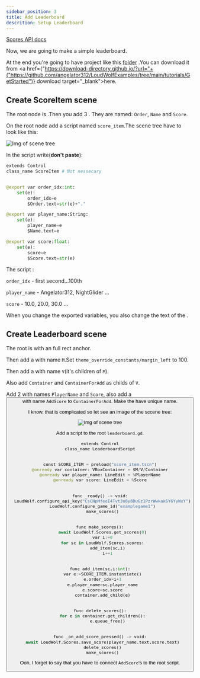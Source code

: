 ```yaml
---
sidebar_position: 3
title: Add Leaderboard
descrition: Setup Leaderboard
---
```



[Scores API docs](../../api/Scores.mdx)

Now, we are going to make a simple leaderboard.

At the end you're going to have project like this [folder](https://github.com/angelator312/LoudWolfExamples/tree/main/tutorials/GetStarted)
.You can download it from <a href={"https://download-directory.github.io/?url="+("https://github.com/angelator312/LoudWolfExamples/tree/main/tutorials/GetStarted")} download target="_blank">here</a>.

## Create ScoreItem scene
The root node is <HBoxContainer/>.Then you add 3 <Label plural/>.
They are named: `Order`, `Name` and `Score`.

On the root node add a script named `score_item`.The scene tree have to look like this:

![Img of scene tree](/img/tutorials/GetStarted/ScoreItem.png)

In the script write(**don't paste**):
```python title="score_item"
extends Control
class_name ScoreItem # Not nessecary


@export var order_idx:int:
	set(e):
		order_idx=e
		$Order.text=str(e)+"."

@export var player_name:String:
	set(e):
		player_name=e
		$Name.text=e

@export var score:float:
	set(e):
		score=e
		$Score.text=str(e)
```
The script <ExportAnnotation plural/>:

  `order_idx` - first second...100th

  `player_name` - Angelator312, NightGlider ...

  `score` - 10.0, 20.0, 30.0 ...

When you change the exported variables, you also change the text of the <Label plural/>.


## Create Leaderboard scene

The root is <Control/> with an full rect anchor.

Then add a <MarginContainer/> with name `M`.Set `theme_override_constants/margin_left` to 100.

Then add a <VBoxContainer/> with name `V`(it's children of `M`).

Also add <VBoxContainer/> `Container` and <HBoxContainer/> `ContainerForAdd` as childs of `V`.

Add 2 <LineEdit plural/> with names `PlayerName` and `Score`, also add a <Button/> with name `AddScore` to `ContainerForAdd`.
Make the <LineEdit plural/> have unique name.

I know, that is complicated so let see an image of the sccene tree:

![Img of scene tree](/img/tutorials/GetStarted/LeaderboardSceneTree.png)

Add a script to the root `leaderboard.gd`.
<Tabs>
  <TabItem value="code" label="Code" default>
  ```python title="leaderboard.gd"
  extends Control
  class_name LeaderboardScript


  const SCORE_ITEM = preload("score_item.tscn")
  @onready var container: VBoxContainer = $M/V/Container
  @onready var player_name: LineEdit = %PlayerName
  @onready var score: LineEdit = %Score


  func _ready() -> void:
  	LoudWolf.configure_api_key("CsCNpHfeeI4Tvt3u8y8Du6z1PzrWwkak6Y6YyWxY")
  	LoudWolf.configure_game_id("examplegame1")
  	make_scores()


  func make_scores():
  	await LoudWolf.Scores.get_scores(0)
  	var i:=0
  	for sc in LoudWolf.Scores.scores:
  		add_item(sc,i)
  		i+=1


  func add_item(sc,i:int):
  	var e:=SCORE_ITEM.instantiate()
  	e.order_idx=i+1
  	e.player_name=sc.player_name
  	e.score=sc.score
  	container.add_child(e)


  func delete_scores():
  	for e in container.get_children():
  		e.queue_free()


  func _on_add_score_pressed() -> void:
  	await LoudWolf.Scores.save_score(player_name.text,score.text)
  	delete_scores()
  	make_scores()

  ```
  </TabItem>
</Tabs>

Ooh, I forget to say that you have to connect `AddScore`'s <ButtonPressed/> to the root script.
